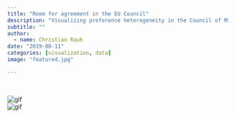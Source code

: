 ```yaml
---
title: "Room for agreement in the EU Council"
description: "Visualizing preference heterogeneity in the Council of Ministers"
subtitle: ""
author: 
  - name: Christian Rauh
date: "2019-08-11"
categories: [visualization, data]
image: "featured.jpg"

---
```


<br>

![gif](Two-Dimensional.gif)
<br>
![gif](Separate-Dimensions.gif)




